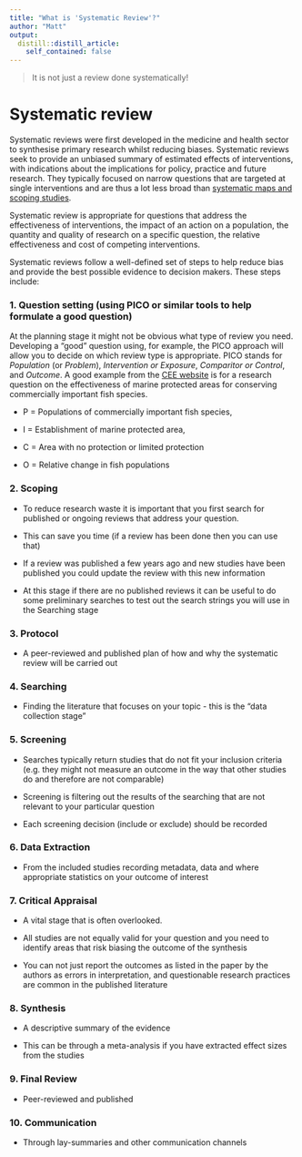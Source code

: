 ```yaml
---
title: "What is 'Systematic Review'?"
author: "Matt"
output:
  distill::distill_article:
    self_contained: false
---
```


> It is not just a review done systematically!

# Systematic review

Systematic reviews were first developed in the medicine and health sector to synthesise primary research whilst reducing biases. Systematic reviews seek to provide an unbiased summary of estimated effects of interventions, with indications about the implications for policy, practice and future research. They typically focused on narrow questions that are targeted at single interventions and are thus a lot less broad than [systematic maps and scoping studies](https://drmattg.github.io/Evidence_synthesis/posts/What_is_systematic_mapping/).

Systematic review is appropriate for questions that address the effectiveness of interventions, the impact of an action on a population, the quantity and quality of research on a specific question, the relative effectiveness and cost of competing interventions. 

Systematic reviews follow a well-defined set of steps to help reduce bias and provide the best possible evidence to decision makers. These steps include:

### 1. Question setting (using PICO or similar tools to help formulate a good question)

At the planning stage it might not be obvious what type of review you need. Developing a "good" question using, for example, the PICO approach will allow you to decide on which review type is appropriate. PICO stands for *Population* (or *Problem*), *Intervention or Exposure*, *Comparitor or Control*, and *Outcome*. A good example from the [CEE website](https://environmentalevidence.org/information-for-authors/2-need-for-evidence-synthesis-type-and-review-team/) is for a research question on the effectiveness of marine protected areas for conserving commercially important fish species. 

* P = Populations of commercially important fish species,

* I = Establishment of marine protected area,

* C = Area with no protection or limited protection

* O = Relative change in fish populations 

### 2. Scoping 

* To reduce research waste it is important that you first search for published or ongoing reviews that address your question. 

* This can save you time (if a review has been done then you can use that) 

* If a review was published a few years ago and new studies have been published you could update the review with this new information

* At this stage if there are no published reviews it can be useful to do some preliminary searches to test out the search strings you will use in the Searching stage


### 3. Protocol 

* A peer-reviewed and published plan of how and why the systematic review will be carried out

### 4. Searching 

* Finding the literature that focuses on your topic - this is the "data collection stage"

### 5. Screening 

* Searches typically return studies that do not fit your inclusion criteria (e.g. they might not measure an outcome in the way that other studies do and therefore are not comparable)

* Screening is filtering out the results of the searching that are not relevant to your particular question

* Each screening decision (include or exclude) should be recorded 

### 6. Data Extraction 

* From the included studies recording metadata, data and where appropriate statistics on your outcome of interest

### 7. Critical Appraisal 

* A vital stage that is often overlooked. 

* All studies are not equally valid for your question and you need to identify areas that risk biasing the outcome of the synthesis

* You can not just report the outcomes as listed in the paper by the authors as errors in interpretation, and questionable research practices are common in the published literature

### 8. Synthesis 

* A descriptive summary of the evidence

* This can be through a meta-analysis if you have extracted effect sizes from the studies

### 9. Final Review 

* Peer-reviewed and published

### 10. Communication 

* Through lay-summaries and other communication channels




